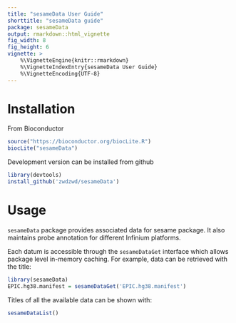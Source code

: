 ```yaml
---
title: "sesameData User Guide"
shorttitle: "sesameData guide"
package: sesameData
output: rmarkdown::html_vignette
fig_width: 8
fig_height: 6
vignette: >
    %\VignetteEngine{knitr::rmarkdown}
    %\VignetteIndexEntry{sesameData User Guide}
    %\VignetteEncoding{UTF-8}
---
```


# Installation

From Bioconductor
```r
source("https://bioconductor.org/biocLite.R")
biocLite("sesameData")
```

Development version can be installed from github
```r
library(devtools)
install_github('zwdzwd/sesameData')
```

# Usage

`sesameData` package provides associated data for sesame package. It also 
maintains probe annotation for different Infinium platforms.

Each datum is accessible through the `sesameDataGet` interface which allows
package level in-memory caching. For example, data can be retrieved with the
title: 
```r
library(sesameData)
EPIC.hg38.manifest = sesameDataGet('EPIC.hg38.manifest')
```

Titles of all the available data can be shown with:
```r
sesameDataList()
```


